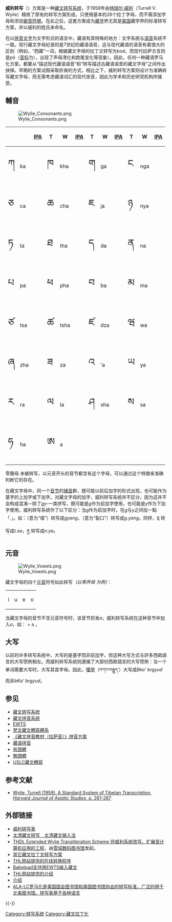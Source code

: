 {{ViewTibetanScript}}

'''威利转写'''（{{lang-en|Wylie transliteration}}）方案是一种[[藏文转写系统|藏文转写系统]]，于1959年由[[特瑞尔·威利|特瑞尔·威利]]（Turrell V. Wylie）精炼了原有的转写方案形成，只使用基本的26个拉丁字母，而不需添加字母和添加[[變音符號|變音符號]]。在此之后，这套方案成为[[藏学|藏学]]界尤其是[[美国|美国]]藏学界的标准转写方案，并以威利的姓氏来命名。

在以[[拼音文字|拼音文字]]为文字形式的语言中，藏语有其特殊的地方：文字系统与[[语音|语音]]系统不一致。现行藏文字母纪录的是7世纪的藏语语音，这与现代藏语的语音有着很大的区别（例如，“西藏”一词，根据藏文字母的拉丁文转写为bod，而现代拉萨方言则是pö（[[国际音标|音标]]为{{IPA|[pʰøʔ]}}），出现了声母清化和韵尾变化等现象）。因此，任何一种藏语罗马化方案，都要从“描述现代藏语语音”和“转写描述古藏语语音的藏文字母”之间作出抉择。早期的方案试图采取折衷的方式，相比之下，威利转写方案则设计为准确转写藏文字母，而无需考虑藏语词汇的现代发音，因此为学术和历史研究机构所接受。

== 輔音 ==
[[File:Wylie_Consonants.png|thumb]]

{|class="wikitable nounderlines" cellpadding="8" style="font-size: large" cellpadding="8"
|- 
! {{abbr|T|Tibetan}} !! {{abbr|W|Wylie}} !! [[IPA|IPA]] !! T !! W !! [[IPA|IPA]] !! T !! W !! [[IPA|IPA]] !! T !! W !! [[IPA|IPA]]
|-
| <span style="font-size:190%;">ཀ || ka || {{IPA|[ká]}} || <span style="font-size:190%;">ཁ || kha || {{IPA|[kʰá]}} || <span style="font-size:190%;">ག || ga || {{IPA|[ɡà]}} || <span style="font-size:190%;">ང || nga || {{IPA|[ŋà]}}
|-
| <span style="font-size:190%;">ཅ || ca || {{IPA|[tɕá]}} || <span style="font-size:190%;">ཆ || cha || {{IPA|[tɕʰá]}} || <span style="font-size:190%;">ཇ || ja || {{IPA|[dʑà]}} || <span style="font-size:190%;">ཉ || nya || {{IPA|[ɲà]}}
|-
| <span style="font-size:190%;">ཏ</span> || ta || {{IPA|[tá]}} || <span style="font-size:190%;">ཐ</span> || tha || {{IPA|[tʰá]}} || <span style="font-size:190%;">ད</span> || da || {{IPA|[dà]}} || <span style="font-size:190%;">ན</span> || na || {{IPA|[nà]}}
|-
| <span style="font-size:190%;">པ</span> || pa || {{IPA|[pá]}} || <span style="font-size:190%;">ཕ</span> || pha || {{IPA|[pʰá]}} || <span style="font-size:190%;">བ</span> || ba || {{IPA|[bà]}} || <span style="font-size:190%;">མ</span> || ma || {{IPA|[mà]}}
|-
| <span style="font-size:190%;">ཙ</span> || tsa || {{IPA|[tsá]}} || <span style="font-size:190%;">ཚ</span> || tsha || {{IPA|[tsʰá]}} || <span style="font-size:190%;">ཛ</span> || dza || {{IPA|[dzà]}} || <span style="font-size:190%;">ཝ</span> || wa || {{IPA|[wà]}}
|-
| <span style="font-size:190%;">ཞ</span> || zha || {{IPA|[ʑà]}} || <span style="font-size:190%;">ཟ</span> || za || {{IPA|[zà]}} || <span style="font-size:190%;">འ</span> || 'a || {{IPA|[ɦà]}} ||  <span style="font-size:190%;">ཡ</span> || ya || {{IPA|[jà]}}
|-
| <span style="font-size:190%;">ར</span> || ra || {{IPA|[rà]}} || <span style="font-size:190%;">ལ</span> || la || {{IPA|[là]}} || <span style="font-size:190%;">ཤ</span> || sha || {{IPA|[ɕá]}} || <span style="font-size:190%;">ས</span> || sa || {{IPA|[sá]}}
|-
| <span style="font-size:190%;">ཧ</span> || ha || {{IPA|[há]}} || <span style="font-size:190%;">ཨ</span> || a || {{IPA|[ʔá]}}
|}

零聲母 {{藏|ཨ}} 未被转写，以元音开头的音节都含有这个字母，可以通过这个特徵来准确判断它的存在。

在藏文字母中，同一个[[音节|音节]]的[[辅音|辅音]]群，既可能以前后加字的形式出现，也可能作为基字的上加字或下加字。对藏文字母的加字，威利转写系统并不区分，因为这并不会构成混淆––除了''gy-''一类拼写，既可能是''g''作为前加字使用，也可能是''y''作为下加字使用。威利转写系统作了以下区分：当''g''作为前加字时，在''g''与''y''之间加一點「''.''」。如：{{藏|གྱང}}（意为“墙”）转写成''gyang''，{{藏|གཡང་}}（意为“裂口”）转写成''g.yang''。同样，ཏྶ 转写成''t.sa''，ནྱ 转写成''n.ya''。

== 元音 ==
[[File:Wylie_Vowels.png|thumb]]

藏文字母的四个[[元音|元音]]符号如此转写''（以零声母 {{藏|ཨ}} 为例）''：
{| cellpadding="8" style="font-size: x-large" 
|- 
|{{藏|ཨི}} i ||{{藏|ཨུ}} u ||{{藏|ཨེ}} e ||{{藏|ཨོ}} o
|}

当藏文字母的音节不含元音符号时，该音节将发''a''，威利转写系统在这种音节中加入''a''，如：{{藏|ཨ་}} = a 。

== 大写 ==
以前的许多转写系统中，大写的是基字而非前加字，但这种大写方式与許多西歐語言的大写惯例相左。而威利转写系统则遵循了大部份西歐語言的大写惯例：当一个单词需要大写时，大写其首字母。因此，[[噶举派|噶举]]（བཀའ་བརྒྱུད་）大写成''Bka' brgyud''而非''bKa' brgyud''。{{Fact}}

== 参见 ==
{{div col|cols=2}}
* [[藏文转写系统|藏文转写系统]]
* [[藏文拼音系统|藏文拼音系统]]
* [[EWTS|EWTS]]
* [[梵文藏文轉寫體系|梵文藏文轉寫體系]]
* [[《藏文拼音教材（拉萨音）》拼音方案|《藏文拼音教材（拉萨音）》拼音方案]]
* [[藏语拼音|藏语拼音]]
* [[有頭體|有頭體]]
* [[無頭體|無頭體]]
* [[USLC藏文轉寫|USLC藏文轉寫]]
{{div col end}}

== 参考文献 ==
{{refbegin}}
* [https://web.archive.org/web/20061204165402/http://www.btinternet.com/~c.fynn/tibetan/wylie.html Wylie, Turrell (1959). A Standard System of Tibetan Transcription. ''Harvard Journal of Asiatic Studies'', p. 261-267]
{{refend}}

== 外部链接 ==
* [https://web.archive.org/web/20050223032751/http://www.nitartha.org/wylie_tables.html 威利转写表]
* [https://web.archive.org/web/20110522111638/http://www.daicing.com/manyu/index.php?page=tibetan-dao-daicing-keyboard 太清藏文转写　太清藏文输入法]
* [https://web.archive.org/web/20050309195922/http://iris.lib.virginia.edu/tibet/collections/langling/ewts/ewts.php?m=intro THDL Extended Wylie Transliteration Scheme 将威利系统改写、扩展至计算机应用的工程]，由[https://web.archive.org/web/20080611042715/http://www.thdl.org/xml/show.php?xml=test%2Ftibetnew%2Fthdlhp.xml&lng=chi 雪域数码图书馆]发起。
* [https://web.archive.org/web/20120724213350/http://home.educities.edu.tw/emaho/ema_tibetan002.html 其它藏文拉丁文转写方案]
* [http://www.thlib.org/reference/transliteration/wyconverter.php THL网站提供的在线转换程序] {{Wayback|url=http://www.thlib.org/reference/transliteration/wyconverter.php |date=20210211102918 }}
* [http://www.babelstone.co.uk/Software/BabelPad.html Babelpad支持用EWTS输入藏文] {{Wayback|url=http://www.babelstone.co.uk/Software/BabelPad.html |date=20210211174320 }}
* [http://www.thlib.org/reference/transliteration/#!essay=/thl/ewts THL网站提供的介绍]{{Wayback|url=http://www.thlib.org/reference/transliteration/#!essay=/thl/ewts |date=20170423181558 }}
* [https://web.archive.org/web/20040921202425/http://iris.lib.virginia.edu/tibet/tools/ewts.pdf 介绍]
*[http://www.loc.gov/catdir/cpso/roman.html ALA-LC罗马化是美国国会图书馆和美国图书馆协会的转写标准，广泛的用于北美图书馆。转写表基于各种语言]{{Wayback|url=http://www.loc.gov/catdir/cpso/roman.html |date=20120921055712 }}

{{-}}
{{Tibetan language}}

[[Category:转写系统|Category:转写系统]]
[[Category:藏文拉丁化|Category:藏文拉丁化]]